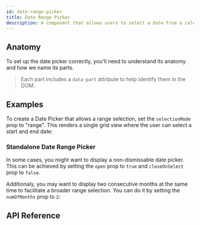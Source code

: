 ```yaml
---
id: date-range-picker
title: Date Range Picker
description: A component that allows users to select a date from a calendar.
---
```



<ComponentPreview />

## Anatomy

To set up the date picker correctly, you'll need to understand its anatomy and
how we name its parts.

> Each part includes a `data-part` attribute to help identify them in the DOM.

<Anatomy id="date-picker" />

## Examples

To create a Date Picker that allows a range selection, set the `selectionMode`
prop to "range". This renders a single grid view where the user can select a
start and end date:

<Story id="Basic" />

### Standalone Date Range Picker

In some cases, you might want to display a non-dismissable date picker. This can
be achieved by setting the `open` prop to `true` and `closeOnSelect` prop to
`false`.

Additionaly, you may want to display two consecutive months at the same time to
facilitate a broader range selection. You can do it by setting the `numOfMonths`
prop to `2`:

<Story id="Standalone" />

## API Reference

<ComponentTypes />

